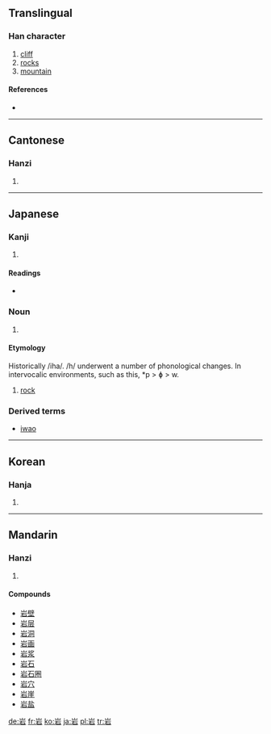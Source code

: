 {{see|巖}}
==Translingual==

===Han character===
{{Han char|rn=46|rad=山|as=05|sn=8|four=2260<sub>1</sub>|canj=山一口 (UMR)}}

# [[cliff]]
# [[rock]]s
# [[mountain]]

====References====
* {{Han ref|kx=0309.190|dkj=07985|dj=0609.130|hdz=10766.070|uh=5CA9|ud=23721|bh=A9A5|bd=43429}}

----

==Cantonese==

===Hanzi===
{{yue-hanzi|jyut=|y=ngaam4}}

# {{defn|Cantonese}}

----

==Japanese==

===Kanji===
{{ja-kanji|grade=2|rs=山05}}

# {{defn|Japanese}}

====Readings====
* {{ja-readings|on=[[がん]] (gan)|kun=[[いわ]] (iwa)|hhira=[[いは]]}}

===Noun===
{{ja-noun|k|count=|hira=いわ|kata=|rom=iwa|kanji=|kyu=|shin=|hidx=}}

# {{defn|Japanese}}

====Etymology====
{{rfc-level|Etymology not at level 3}}

Historically /iha/. /h/ underwent a number of phonological changes. In intervocalic environments, such as this, *p > ɸ > w.

# [[rock]]

===Derived terms===

* [[巌|iwao]]

----

==Korean==

===Hanja===
{{ko-hanja|hangeul=암|rv=am|mr=am}}

# {{defn|Korean}}

----

==Mandarin==

===Hanzi===
{{cmn-hanzi|pin=[[lǐng]] ([[ling3]]), [[yán]] ([[yan2]])|wg=ling<sup>3</sup>, yen<sup>2</sup>}}

# {{defn|Mandarin}}

====Compounds====
* [[岩壁]]
* [[岩层]]
* [[岩洞]]
* [[岩画]]
* [[岩浆]]
* [[岩石]]
* [[岩石圈]]
* [[岩穴]]
* [[岩崖]]
* [[岩盐]]

[[de:岩]]
[[fr:岩]]
[[ko:岩]]
[[ja:岩]]
[[pl:岩]]
[[tr:岩]]